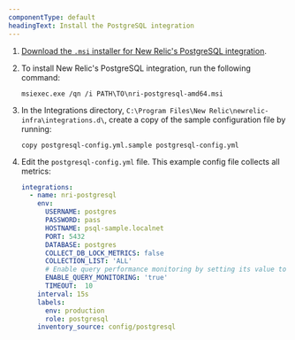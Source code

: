 ```yaml
---
componentType: default
headingText: Install the PostgreSQL integration
---
```


1. [Download the `.msi` installer for New Relic's PostgreSQL integration](https://download.newrelic.com/infrastructure_agent/windows/integrations/nri-postgresql/nri-postgresql-amd64.msi).

2. To install New Relic's PostgreSQL integration, run the following command:
   ```shell
   msiexec.exe /qn /i PATH\TO\nri-postgresql-amd64.msi
   ```

3. In the Integrations directory, `C:\Program Files\New Relic\newrelic-infra\integrations.d\`, create a copy of the sample configuration file by running:
   ```shell
   copy postgresql-config.yml.sample postgresql-config.yml
   ```

4. Edit the `postgresql-config.yml` file. This example config file collects all metrics:

   ```yml
   integrations:
     - name: nri-postgresql
       env:
         USERNAME: postgres
         PASSWORD: pass
         HOSTNAME: psql-sample.localnet
         PORT: 5432
         DATABASE: postgres
         COLLECT_DB_LOCK_METRICS: false
         COLLECTION_LIST: 'ALL'
         # Enable query performance monitoring by setting its value to true to obtain query monitoring metrics.
         ENABLE_QUERY_MONITORING: 'true'
         TIMEOUT:  10
       interval: 15s
       labels:
         env: production
         role: postgresql
       inventory_source: config/postgresql
   ```

